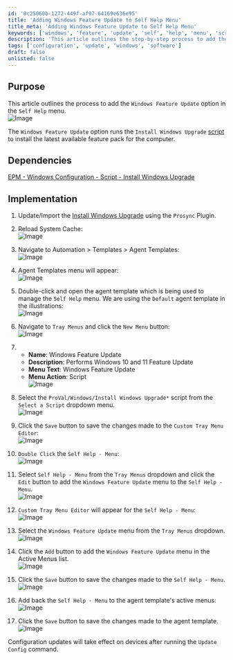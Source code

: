 ```yaml
---
id: '0c25060b-1272-449f-af97-64169e636e95'
title: 'Adding Windows Feature Update to Self Help Menu'
title_meta: 'Adding Windows Feature Update to Self Help Menu'
keywords: ['windows', 'feature', 'update', 'self', 'help', 'menu', 'script']
description: 'This article outlines the step-by-step process to add the Windows Feature Update option in the Self Help menu, enabling the installation of the latest feature pack for Windows 10 and 11 through a script.'
tags: ['configuration', 'update', 'windows', 'software']
draft: false
unlisted: false
---
```

## Purpose

This article outlines the process to add the `Windows Feature Update` option in the `Self Help` menu.  
![Image](../../../static/img/CWM---Automate---Agent-Template---Self-Help-Menu---Windows-Feature-Update/image_1.png)  

The `Windows Feature Update` option runs the `Install Windows Upgrade` [script](https://proval.itglue.com/DOC-5078775-12028460) to install the latest available feature pack for the computer.

## Dependencies

[EPM - Windows Configuration - Script - Install Windows Upgrade](https://proval.itglue.com/DOC-5078775-12028460)  

## Implementation

1. Update/Import the [Install Windows Upgrade](https://proval.itglue.com/DOC-5078775-12028460) using the `Prosync` Plugin.

2. Reload System Cache:  
   ![Image](../../../static/img/CWM---Automate---Agent-Template---Self-Help-Menu---Windows-Feature-Update/image_2.png)  

3. Navigate to Automation > Templates > Agent Templates:  
   ![Image](../../../static/img/CWM---Automate---Agent-Template---Self-Help-Menu---Windows-Feature-Update/image_3.png)  

4. Agent Templates menu will appear:  
   ![Image](../../../static/img/CWM---Automate---Agent-Template---Self-Help-Menu---Windows-Feature-Update/image_4.png)  

5. Double-click and open the agent template which is being used to manage the `Self Help` menu. We are using the `Default` agent template in the illustrations:  
   ![Image](../../../static/img/CWM---Automate---Agent-Template---Self-Help-Menu---Windows-Feature-Update/image_5.png)  

6. Navigate to `Tray Menus` and click the `New Menu` button:  
   ![Image](../../../static/img/CWM---Automate---Agent-Template---Self-Help-Menu---Windows-Feature-Update/image_6.png)  

7. - **Name**: Windows Feature Update  
   - **Description**: Performs Windows 10 and 11 Feature Update  
   - **Menu Text**: Windows Feature Update  
   - **Menu Action**: Script  
   ![Image](../../../static/img/CWM---Automate---Agent-Template---Self-Help-Menu---Windows-Feature-Update/image_7.png)  

8. Select the `ProVal/Windows/Install Windows Upgrade*` script from the `Select a Script` dropdown menu.  
   ![Image](../../../static/img/CWM---Automate---Agent-Template---Self-Help-Menu---Windows-Feature-Update/image_8.png)  

9. Click the `Save` button to save the changes made to the `Custom Tray Menu Editor`:  
   ![Image](../../../static/img/CWM---Automate---Agent-Template---Self-Help-Menu---Windows-Feature-Update/image_9.png)  

10. `Double Click` the `Self Help - Menu`:  
    ![Image](../../../static/img/CWM---Automate---Agent-Template---Self-Help-Menu---Windows-Feature-Update/image_10.png)  

11. Select `Self Help - Menu` from the `Tray Menus` dropdown and click the `Edit` button to add the `Windows Feature Update` menu to the `Self Help - Menu`.  
    ![Image](../../../static/img/CWM---Automate---Agent-Template---Self-Help-Menu---Windows-Feature-Update/image_11.png)  

12. `Custom Tray Menu Editor` will appear for the `Self Help - Menu`:  
    ![Image](../../../static/img/CWM---Automate---Agent-Template---Self-Help-Menu---Windows-Feature-Update/image_12.png)  

13. Select the `Windows Feature Update` menu from the `Tray Menus` dropdown.  
    ![Image](../../../static/img/CWM---Automate---Agent-Template---Self-Help-Menu---Windows-Feature-Update/image_13.png)  

14. Click the `Add` button to add the `Windows Feature Update` menu in the Active Menus list.  
    ![Image](../../../static/img/CWM---Automate---Agent-Template---Self-Help-Menu---Windows-Feature-Update/image_14.png)  

15. Click the `Save` button to save the changes made to the `Self Help - Menu`.  
    ![Image](../../../static/img/CWM---Automate---Agent-Template---Self-Help-Menu---Windows-Feature-Update/image_15.png)  

16. Add back the `Self Help - Menu` to the agent template's active menus:  
    ![Image](../../../static/img/CWM---Automate---Agent-Template---Self-Help-Menu---Windows-Feature-Update/image_16.png)  

17. Click the `Save` button to save the changes made to the agent template.  
    ![Image](../../../static/img/CWM---Automate---Agent-Template---Self-Help-Menu---Windows-Feature-Update/image_17.png)  

Configuration updates will take effect on devices after running the `Update Config` command.











